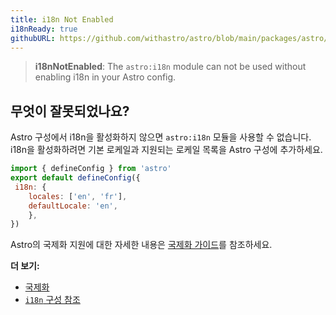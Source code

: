 ```yaml
---
title: i18n Not Enabled
i18nReady: true
githubURL: https://github.com/withastro/astro/blob/main/packages/astro/src/core/errors/errors-data.ts
---
```


> **i18nNotEnabled**: The `astro:i18n` module can not be used without enabling i18n in your Astro config.

## 무엇이 잘못되었나요?

Astro 구성에서 i18n을 활성화하지 않으면 `astro:i18n` 모듈을 사용할 수 없습니다. i18n을 활성화하려면 기본 로케일과 지원되는 로케일 목록을 Astro 구성에 추가하세요.

```js
import { defineConfig } from 'astro'
export default defineConfig({
 i18n: {
    locales: ['en', 'fr'],
    defaultLocale: 'en',
	},
})
```

Astro의 국제화 지원에 대한 자세한 내용은 [국제화 가이드](/ko/guides/internationalization/)를 참조하세요.

**더 보기:**

-  [국제화](/ko/guides/internationalization/)
-  [`i18n` 구성 참조](/ko/reference/configuration-reference/#i18n)